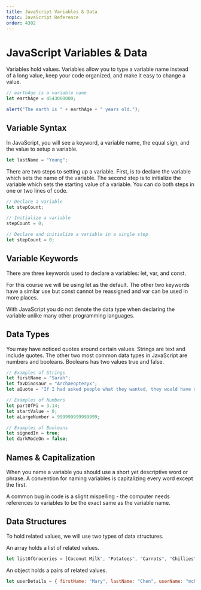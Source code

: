 ```yaml
---
title: JavaScript Variables & Data
topic: JavaScript Reference
order: 4302
---
```


# JavaScript Variables & Data

Variables hold values. 
Variables allow you to type a variable name instead of a long value, keep your code organized, and make it easy to change a value.

```js
// earthAge is a variable name
let earthAge = 4543000000;

alert("The earth is " + earthAge + " years old.");
```

## Variable Syntax

In JavaScript, you will see a keyword, a variable name, the equal sign, and the value to setup a variable.

```js
let lastName = "Young";
```

There are two steps to setting up a variable. First, is to declare the variable which sets the name of the variable.
The second step is to initialize the variable which sets the starting value of a variable. 
You can do both steps in one or two lines of code.

```js
// Declare a variable
let stepCount;

// Initialize a variable
stepCount = 0;

// Declare and initialize a variable in a single step
let stepCount = 0;
```

## Variable Keywords

There are three keywords used to declare a variables: let, var, and const.

For this course we will be using let as the default.
The other two keywords have a similar use but const cannot be reassigned and var can be used in more places.

With JavaScript you do not denote the data type when declaring the variable unlike many other programming languages.

## Data Types

You may have noticed quotes around certain values. 
Strings are text and include quotes.
The other two most common data types in JavaScript are numbers and booleans. 
Booleans has two values true and false.

```js
// Examples of Strings
let firstName = "Sarah";
let favDinosaur = "Archaeopteryx";
let aQuote = "If I had asked people what they wanted, they would have said faster horses."

// Examples of Numbers
let partOfPi = 3.14;
let startValue = 0;
let aLargeNumber = 999999999999999;

// Examples of Booleans
let signedIn = true;
let darkModeOn = false;
```
## Names & Capitalization

When you name a variable you should use a short yet descriptive word or phrase. 
A convention for naming variables is capitalizing every word except the first.

A common bug in code is a slight mispelling - the computer needs references to variables to be the exact same as the variable name.

## Data Structures

To hold related values, we will use two types of data structures.

An array holds a list of related values.

```js
let listOfGroceries = [Coconut Milk", "Potatoes", "Carrots", "Chillies", "Ginger", "Garlic", "Onions"];
```

An object holds a pairs of related values.

```js
let userDetails = { firstName: "Mary", lastName: "Chen", userName: "mchen79", signedIn: false, age: 41};
```